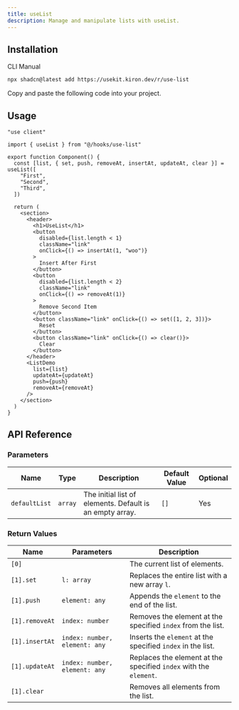 ```yaml
---
title: useList
description: Manage and manipulate lists with useList.
---
```


<ComponentPreview name="use-list-demo" />

## Installation

<Tabs defaultValue="cli">

<TabsList>
  <TabsTrigger value="cli">CLI</TabsTrigger>
  <TabsTrigger value="manual">Manual</TabsTrigger>
</TabsList>

<TabsContent value="cli">

```bash
npx shadcn@latest add https://usekit.kiron.dev/r/use-list
```

</TabsContent>

<TabsContent value="manual">

<Steps>

<Step>Copy and paste the following code into your project.</Step>

<ComponentSource name="use-list" />

</Steps>

</TabsContent>

</Tabs>

## Usage

```tsx {3, 6-10}
"use client"

import { useList } from "@/hooks/use-list"

export function Component() {
  const [list, { set, push, removeAt, insertAt, updateAt, clear }] = useList([
    "First",
    "Second",
    "Third",
  ])

  return (
    <section>
      <header>
        <h1>UseList</h1>
        <button
          disabled={list.length < 1}
          className="link"
          onClick={() => insertAt(1, "woo")}
        >
          Insert After First
        </button>
        <button
          disabled={list.length < 2}
          className="link"
          onClick={() => removeAt(1)}
        >
          Remove Second Item
        </button>
        <button className="link" onClick={() => set([1, 2, 3])}>
          Reset
        </button>
        <button className="link" onClick={() => clear()}>
          Clear
        </button>
      </header>
      <ListDemo
        list={list}
        updateAt={updateAt}
        push={push}
        removeAt={removeAt}
      />
    </section>
  )
}
```

## API Reference

### Parameters

| Name          | Type    | Description                                              | Default Value | Optional |
| ------------- | ------- | -------------------------------------------------------- | ------------- | -------- |
| `defaultList` | `array` | The initial list of elements. Default is an empty array. | `[]`          | Yes      |

### Return Values

| Name           | Parameters                    | Description                                                       |
| -------------- | ----------------------------- | ----------------------------------------------------------------- |
| `[0]`          |                               | The current list of elements.                                     |
| `[1].set`      | `l: array`                    | Replaces the entire list with a new array `l`.                    |
| `[1].push`     | `element: any`                | Appends the `element` to the end of the list.                     |
| `[1].removeAt` | `index: number`               | Removes the element at the specified `index` from the list.       |
| `[1].insertAt` | `index: number, element: any` | Inserts the `element` at the specified `index` in the list.       |
| `[1].updateAt` | `index: number, element: any` | Replaces the element at the specified `index` with the `element`. |
| `[1].clear`    |                               | Removes all elements from the list.                               |
